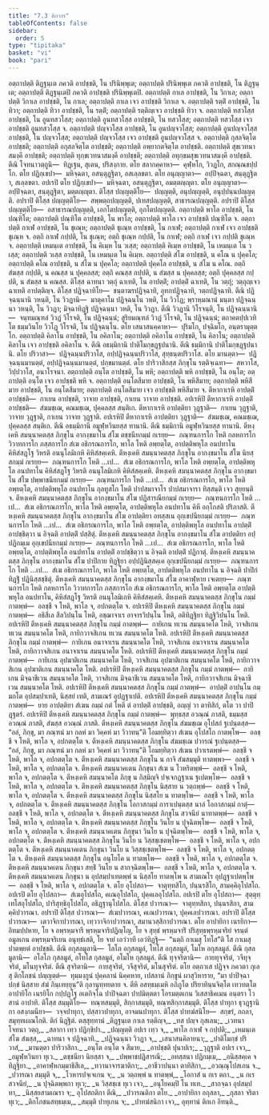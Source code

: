 ```yaml
---
title: "7.3 ติกวาร"
tableOfContents: false
sidebar:
  order: 5
type: "tipitaka"
basket: "vi"
book: "pari"
---
```



<DynamicBreadcrumb />

<Division number="323" book="pari">

<Paragraph number="1464" book="pari">
อตฺถาปตฺติ ติฏฺฐนฺเต ภควติ อาปชฺชติ, โน ปรินิพฺพุเต; อตฺถาปตฺติ ปรินิพฺพุเต ภควติ อาปชฺชติ, โน ติฏฺฐนฺเต; อตฺถาปตฺติ ติฏฺฐนฺเตปิ ภควติ อาปชฺชติ ปรินิพฺพุเตปิ. อตฺถาปตฺติ กาเล อาปชฺชติ, โน วิกาเล; อตฺถาปตฺติ วิกาเล อาปชฺชติ, โน กาเล; อตฺถาปตฺติ กาเล เจว อาปชฺชติ วิกาเล จ. อตฺถาปตฺติ รตฺติํ อาปชฺชติ, โน ทิวา; อตฺถาปตฺติ ทิวา อาปชฺชติ, โน รตฺติํ; อตฺถาปตฺติ รตฺติญฺเจว อาปชฺชติ ทิวา จ. อตฺถาปตฺติ ทสวโสฺส อาปชฺชติ, โน อูนทสวโสฺส; อตฺถาปตฺติ อูนทสวโสฺส อาปชฺชติ, โน ทสวโสฺส; อตฺถาปตฺติ ทสวโสฺส เจว อาปชฺชติ อูนทสวโสฺส จ. อตฺถาปตฺติ ปญฺจวโสฺส อาปชฺชติ, โน อูนปญฺจวโสฺส; อตฺถาปตฺติ อูนปญฺจวโสฺส อาปชฺชติ, โน ปญฺจวโสฺส; อตฺถาปตฺติ ปญฺจวโสฺส เจว อาปชฺชติ อูนปญฺจวโสฺส จ. อตฺถาปตฺติ กุสลจิตฺโต อาปชฺชติ; อตฺถาปตฺติ อกุสลจิตฺโต อาปชฺชติ; อตฺถาปตฺติ อพฺยากตจิตฺโต อาปชฺชติ. อตฺถาปตฺติ สุขเวทนาสมงฺคี อาปชฺชติ; อตฺถาปตฺติ ทุกฺขเวทนาสมงฺคี อาปชฺชติ; อตฺถาปตฺติ อทุกฺขมสุขเวทนาสมงฺคี อาปชฺชติ. ตีณิ โจทนาวตฺถูนิ—  ทิฏฺเฐน, สุเตน, ปริสงฺกาย. ตโย สลากคฺคาหา—  คุฬฺหโก, วิวฏโก, สกณฺณชปฺปโก. ตโย ปฏิกฺเขปา—  มหิจฺฉตา, อสนฺตุฏฺฐิตา, อสเลฺลขตา. ตโย อนุญฺญาตา—  อปฺปิจฺฉตา, สนฺตุฏฺฐิตา, สเลฺลขตา. อปเรปิ ตโย ปฏิกฺเขปา—  มหิจฺฉตา, อสนฺตุฏฺฐิตา, อมตฺตญฺญุตา. ตโย อนุญฺญาตา—  อปฺปิจฺฉตา, สนฺตุฏฺฐิตา, มตฺตญฺญุตา. ติโสฺส ปญฺญตฺติโย—  ปญฺญตฺติ, อนุปญฺญตฺติ, อนุปฺปนฺนปญฺญตฺติ. อปราปิ ติโสฺส ปญฺญตฺติโย—  สพฺพตฺถปญฺญตฺติ, ปเทสปญฺญตฺติ, สาธารณปญฺญตฺติ. อปราปิ ติโสฺส ปญฺญตฺติโย—  อสาธารณปญฺญตฺติ, เอกโตปญฺญตฺติ, อุภโตปญฺญตฺติ.
</Paragraph>

<Paragraph number="1465" book="pari">
อตฺถาปตฺติ พาโล อาปชฺชติ, โน ปณฺฑิโต; อตฺถาปตฺติ ปณฺฑิโต อาปชฺชติ, โน พาโล; อตฺถาปตฺติ พาโล เจว อาปชฺชติ ปณฺฑิโต จ. อตฺถาปตฺติ กาเฬ อาปชฺชติ, โน ชุเณฺห; อตฺถาปตฺติ ชุเณฺห อาปชฺชติ, โน กาเฬ; อตฺถาปตฺติ กาเฬ เจว อาปชฺชติ ชุเณฺห จ. อตฺถิ กาเฬ กปฺปติ, โน ชุเณฺห; อตฺถิ ชุเณฺห กปฺปติ, โน กาเฬ; อตฺถิ กาเฬ เจว กปฺปติ ชุเณฺห จ. อตฺถาปตฺติ เหมนฺเต อาปชฺชติ, โน คิเมฺห โน วเสฺส; อตฺถาปตฺติ คิเมฺห อาปชฺชติ, โน เหมนฺเต โน วเสฺส; อตฺถาปตฺติ วเสฺส อาปชฺชติ, โน เหมนฺเต โน คิเมฺห. อตฺถาปตฺติ สํโฆ อาปชฺชติ, น คโณ น ปุคฺคโล; อตฺถาปตฺติ คโณ อาปชฺชติ, น สํโฆ น ปุคฺคโล; อตฺถาปตฺติ ปุคฺคโล อาปชฺชติ, น สํโฆ น คโณ. อตฺถิ สํฆสฺส กปฺปติ, น คณสฺส น ปุคฺคลสฺส; อตฺถิ คณสฺส กปฺปติ, น สํฆสฺส น ปุคฺคลสฺส; อตฺถิ ปุคฺคลสฺส กปฺปติ, น สํฆสฺส น คณสฺส. ติโสฺส ฉาทนา วตฺถุํ ฉาเทติ, โน อาปตฺติํ; อาปตฺติํ ฉาเทติ, โน วตฺถุํ; วตฺถุญฺเจว ฉาเทติ อาปตฺติญฺจ. ติโสฺส ปฏิจฺฉาทิโย—  ชนฺตาฆรปฏิจฺฉาทิ, อุทกปฏิจฺฉาทิ, วตฺถปฏิจฺฉาทิ. ตีณิ ปฏิจฺฉนฺนานิ วหนฺติ, โน วิวฏานิ—  มาตุคาโม ปฏิจฺฉนฺโน วหติ, โน วิวโฏ; พฺราหฺมณานํ มนฺตา ปฏิจฺฉนฺนา วหนฺติ, โน วิวฏา; มิจฺฉาทิฏฺฐิ ปฏิจฺฉนฺนา วหติ, โน วิวฏา. ตีณิ วิวฏานิ วิโรจนฺติ, โน ปฏิจฺฉนฺนานิ—  จนฺทมณฺฑลํ วิวฏํ วิโรจติ, โน ปฏิจฺฉนฺนํ; สูริยมณฺฑลํ วิวฏํ วิโรจติ, โน ปฏิจฺฉนฺนํ; ตถาคตปฺปเวทิโต ธมฺมวินโย วิวโฏ วิโรจติ, โน ปฏิจฺฉนฺโน. ตโย เสนาสนคฺคาหา—  ปุริมโก, ปจฺฉิมโก, อนฺตรามุตฺตโก. อตฺถาปตฺติ คิลาโน อาปชฺชติ, โน อคิลาโน; อตฺถาปตฺติ อคิลาโน อาปชฺชติ, โน คิลาโน; อตฺถาปตฺติ คิลาโน เจว อาปชฺชติ อคิลาโน จ.
</Paragraph>

<Paragraph number="1466" book="pari">
ตีณิ อธมฺมิกานิ ปาติโมกฺขฏฺฐปนานิ. ตีณิ ธมฺมิกานิ ปาติโมกฺขฏฺฐปนานิ. ตโย ปริวาสา—  ปฏิจฺฉนฺนปริวาโส, อปฺปฏิจฺฉนฺนปริวาโส, สุทฺธนฺตปริวาโส. ตโย มานตฺตา—  ปฏิจฺฉนฺนมานตฺตํ, อปฺปฏิจฺฉนฺนมานตฺตํ, ปกฺขมานตฺตํ. ตโย ปาริวาสิกสฺส ภิกฺขุโน รตฺติจฺเฉทา—  สหวาโส, วิปฺปวาโส, อนาโรจนา. อตฺถาปตฺติ อนฺโต อาปชฺชติ, โน พหิ; อตฺถาปตฺติ พหิ อาปชฺชติ, โน อนฺโต; อตฺถาปตฺติ อนฺโต เจว อาปชฺชติ พหิ จ. อตฺถาปตฺติ อนฺโตสีมาย อาปชฺชติ, โน พหิสีมาย; อตฺถาปตฺติ พหิสีมาย อาปชฺชติ, โน อนฺโตสีมาย; อตฺถาปตฺติ อนฺโตสีมาย เจว อาปชฺชติ พหิสีมาย จ. ตีหากาเรหิ อาปตฺติํ อาปชฺชติ—  กาเยน อาปชฺชติ, วาจาย อาปชฺชติ, กาเยน วาจาย อาปชฺชติ. อปเรหิปิ ตีหากาเรหิ อาปตฺติํ อาปชฺชติ—  สํฆมชฺเฌ, คณมชฺเฌ, ปุคฺคลสฺส สนฺติเก. ตีหากาเรหิ อาปตฺติยา วุฏฺฐาติ—  กาเยน วุฏฺฐาติ, วาจาย วุฏฺฐาติ, กาเยน วาจาย วุฏฺฐาติ. อปเรหิปิ ตีหากาเรหิ อาปตฺติยา วุฏฺฐาติ—  สํฆมชฺเฌ, คณมชฺเฌ, ปุคฺคลสฺส สนฺติเก. ตีณิ อธมฺมิกานิ อมูฬฺหวินยสฺส ทานานิ. ตีณิ ธมฺมิกานิ อมูฬฺหวินยสฺส ทานานิ.
</Paragraph>

<Paragraph number="1467" book="pari">
ตีหงฺเคหิ สมนฺนาคตสฺส ภิกฺขุโน อากงฺขมาโน สํโฆ ตชฺชนียกมฺมํ กเรยฺย—  ภณฺฑนการโก โหติ กลหการโก วิวาทการโก ภสฺสการโก สํเฆ อธิกรณการโก, พาโล โหติ อพฺยตฺโต, อาปตฺติพหุโล อนปทาโน คิหิสํสฏฺโฐ วิหรติ อนนุโลมิเกหิ คิหิสํสคฺเคหิ. ตีหงฺเคหิ สมนฺนาคตสฺส ภิกฺขุโน อากงฺขมาโน สํโฆ นิยสฺสกมฺมํ กเรยฺย—  ภณฺฑนการโก โหติ …เป…  สํเฆ อธิกรณการโก, พาโล โหติ อพฺยตฺโต, อาปตฺติพหุโล อนปทาโน คิหิสํสฏฺโฐ วิหรติ อนนุโลมิเกหิ คิหิสํสคฺเคหิ. ตีหงฺเคหิ สมนฺนาคตสฺส ภิกฺขุโน อากงฺขมาโน สํโฆ ปพฺพาชนียกมฺมํ กเรยฺย—  ภณฺฑนการโก โหติ …เป…  สํเฆ อธิกรณการโก, พาโล โหติ อพฺยตฺโต, อาปตฺติพหุโล อนปทาโน กุลทูสโก โหติ ปาปสมาจาโร ปาปสมาจารา ทิสฺสนฺติ เจว สุยฺยนฺติ จ. ตีหงฺเคหิ สมนฺนาคตสฺส ภิกฺขุโน อากงฺขมาโน สํโฆ ปฏิสารณียกมฺมํ กเรยฺย—  ภณฺฑนการโก โหติ …เป…  สํเฆ อธิกรณการโก, พาโล โหติ อพฺยตฺโต, อาปตฺติพหุโล อนปทาโน คิหี อกฺโกสติ ปริภาสติ. ตีหงฺเคหิ สมนฺนาคตสฺส ภิกฺขุโน อากงฺขมาโน สํโฆ อาปตฺติยา อทสฺสเน อุกฺเขปนียกมฺมํ กเรยฺย—  ภณฺฑนการโก โหติ …เป…  สํเฆ อธิกรณการโก, พาโล โหติ อพฺยตฺโต, อาปตฺติพหุโล อนปทาโน อาปตฺติํ อาปชฺชิตฺวา น อิจฺฉติ อาปตฺติํ ปสฺสิตุํ. ตีหงฺเคหิ สมนฺนาคตสฺส ภิกฺขุโน อากงฺขมาโน สํโฆ อาปตฺติยา อปฺปฏิกมฺเม อุกฺเขปนียกมฺมํ กเรยฺย—  ภณฺฑนการโก โหติ …เป…  สํเฆ อธิกรณการโก, พาโล โหติ อพฺยตฺโต, อาปตฺติพหุโล อนปทาโน อาปตฺติํ อาปชฺชิตฺวา น อิจฺฉติ อาปตฺติํ ปฏิกาตุํ. ตีหงฺเคหิ สมนฺนาคตสฺส ภิกฺขุโน อากงฺขมาโน สํโฆ ปาปิกาย ทิฏฺฐิยา อปฺปฏินิสฺสคฺเค อุกฺเขปนียกมฺมํ กเรยฺย—  ภณฺฑนการโก โหติ …เป…  สํเฆ อธิกรณการโก, พาโล โหติ อพฺยตฺโต, อาปตฺติพหุโล อนปทาโน น อิจฺฉติ ปาปิกํ ทิฏฺฐิํ ปฏินิสฺสชฺชิตุํ.
</Paragraph>

<Paragraph number="1468" book="pari">
ตีหงฺเคหิ สมนฺนาคตสฺส ภิกฺขุโน อากงฺขมาโน สํโฆ อาคาฬฺหาย เจเตยฺย—  ภณฺฑนการโก โหติ กลหการโก วิวาทการโก ภสฺสการโก สํเฆ อธิกรณการโก, พาโล โหติ อพฺยตฺโต อาปตฺติพหุโล อนปทาโน, คิหิสํสฏฺโฐ วิหรติ อนนุโลมิเกหิ คิหิสํสคฺเคหิ. ตีหงฺเคหิ สมนฺนาคตสฺส ภิกฺขุโน กมฺมํ กาตพฺพํ—  อลชฺชี จ โหติ, พาโล จ, อปกตตฺโต จ. อปเรหิปิ ตีหงฺเคหิ สมนฺนาคตสฺส ภิกฺขุโน กมฺมํ กาตพฺพํ—  อธิสีเล สีลวิปนฺโน โหติ, อชฺฌาจาเร อาจารวิปนฺโน โหติ, อติทิฏฺฐิยา ทิฏฺฐิวิปนฺโน โหติ. อปเรหิปิ ตีหงฺเคหิ สมนฺนาคตสฺส ภิกฺขุโน กมฺมํ กาตพฺพํ—  กายิเกน ทเวน สมนฺนาคโต โหติ, วาจสิเกน ทเวน สมนฺนาคโต โหติ, กายิกวาจสิเกน ทเวน สมนฺนาคโต โหติ. อปเรหิปิ ตีหงฺเคหิ สมนฺนาคตสฺส ภิกฺขุโน กมฺมํ กาตพฺพํ—  กายิเกน อนาจาเรน สมนฺนาคโต โหติ, วาจสิเกน อนาจาเรน สมนฺนาคโต โหติ, กายิกวาจสิเกน อนาจาเรน สมนฺนาคโต โหติ. อปเรหิปิ ตีหงฺเคหิ สมนฺนาคตสฺส ภิกฺขุโน กมฺมํ กาตพฺพํ—  กายิเกน อุปฆาติเกน สมนฺนาคโต โหติ, วาจสิเกน อุปฆาติเกน สมนฺนาคโต โหติ, กายิกวาจสิเกน อุปฆาติเกน สมนฺนาคโต โหติ. อปเรหิปิ ตีหงฺเคหิ สมนฺนาคตสฺส ภิกฺขุโน กมฺมํ กาตพฺพํ—  กายิเกน มิจฺฉาชีเวน สมนฺนาคโต โหติ, วาจสิเกน มิจฺฉาชีเวน สมนฺนาคโต โหติ, กายิกวาจสิเกน มิจฺฉาชีเวน สมนฺนาคโต โหติ. อปเรหิปิ ตีหงฺเคหิ สมนฺนาคตสฺส ภิกฺขุโน กมฺมํ กาตพฺพํ—  อาปตฺติํ อาปนฺโน กมฺมกโต อุปสมฺปาเทติ, นิสฺสยํ เทติ, สามเณรํ อุปฏฺฐาเปติ. อปเรหิปิ ตีหงฺเคหิ สมนฺนาคตสฺส ภิกฺขุโน กมฺมํ กาตพฺพํ—  ยาย อาปตฺติยา สํเฆน กมฺมํ กตํ โหติ ตํ อาปตฺติํ อาปชฺชติ, อญฺญํ วา ตาทิสิกํ, ตโต วา ปาปิฏฺฐตรํ. อปเรหิปิ ตีหงฺเคหิ สมนฺนาคตสฺส ภิกฺขุโน กมฺมํ กาตพฺพํ—  พุทฺธสฺส อวณฺณํ ภาสติ, ธมฺมสฺส อวณฺณํ ภาสติ, สํฆสฺส อวณฺณํ ภาสติ.
</Paragraph>

<Paragraph number="1469" book="pari">
ตีหงฺเคหิ สมนฺนาคตสฺส ภิกฺขุโน สํฆมชฺเฌ อุโปสถํ ฐเปนฺตสฺส—  “อลํ, ภิกฺขุ, มา ภณฺฑนํ มา กลหํ มา วิคฺคหํ มา วิวาทนฺ”ติ โอมทฺทิตฺวา สํเฆน อุโปสโถ กาตพฺโพ—  อลชฺชี จ โหติ, พาโล จ, อปกตตฺโต จ. ตีหงฺเคหิ สมนฺนาคตสฺส ภิกฺขุโน สํฆมชฺเฌ ปวารณํ ฐเปนฺตสฺส—  “อลํ, ภิกฺขุ, มา ภณฺฑนํ มา กลหํ มา วิคฺคหํ มา วิวาทนฺ”ติ โอมทฺทิตฺวา สํเฆน ปวาเรตพฺพํ—  อลชฺชี จ โหติ, พาโล จ, อปกตตฺโต จ. ตีหงฺเคหิ สมนฺนาคตสฺส ภิกฺขุโน น กาจิ สํฆสมฺมุติ ทาตพฺพา—  อลชฺชี จ โหติ, พาโล จ, อปกตตฺโต จ. ตีหงฺเคหิ สมนฺนาคเตน ภิกฺขุนา สํเฆ น โวหริตพฺพํ—  อลชฺชี จ โหติ, พาโล จ, อปกตตฺโต จ. ตีหงฺเคหิ สมนฺนาคโต ภิกฺขุ น กิสฺมิญฺจิ ปจฺเจกฏฺฐาเน ฐเปตพฺโพ—  อลชฺชี จ โหติ, พาโล จ, อปกตตฺโต จ. ตีหงฺเคหิ สมนฺนาคตสฺส ภิกฺขุโน นิสฺสาย น วตฺถพฺพํ—  อลชฺชี จ โหติ, พาโล จ, อปกตตฺโต จ. ตีหงฺเคหิ สมนฺนาคตสฺส ภิกฺขุโน นิสฺสโย น ทาตพฺโพ—  อลชฺชี จ โหติ, พาโล จ, อปกตตฺโต จ. ตีหงฺเคหิ สมนฺนาคตสฺส ภิกฺขุโน โอกาสกมฺมํ การาเปนฺตสฺส นาลํ โอกาสกมฺมํ กาตุํ—  อลชฺชี จ โหติ, พาโล จ, อปกตตฺโต จ. ตีหงฺเคหิ สมนฺนาคตสฺส ภิกฺขุโน สวจนียํ นาทาตพฺพํ—  อลชฺชี จ โหติ, พาโล จ, อปกตตฺโต จ. ตีหงฺเคหิ สมนฺนาคตสฺส ภิกฺขุโน วินโย น ปุจฺฉิตพฺโพ—  อลชฺชี จ โหติ, พาโล จ, อปกตตฺโต จ. ตีหงฺเคหิ สมนฺนาคเตน ภิกฺขุนา วินโย น ปุจฺฉิตพฺโพ—  อลชฺชี จ โหติ, พาโล จ, อปกตตฺโต จ. ตีหงฺเคหิ สมนฺนาคตสฺส ภิกฺขุโน วินโย น วิสฺสชฺเชตพฺโพ—  อลชฺชี จ โหติ, พาโล จ, อปกตตฺโต จ. ตีหงฺเคหิ สมนฺนาคเตน ภิกฺขุนา วินโย น วิสฺสชฺเชตพฺโพ—  อลชฺชี จ โหติ, พาโล จ, อปกตตฺโต จ. ตีหงฺเคหิ สมนฺนาคตสฺส ภิกฺขุโน อนุโยโค น ทาตพฺโพ—  อลชฺชี จ โหติ, พาโล จ, อปกตตฺโต จ. ตีหงฺเคหิ สมนฺนาคเตน ภิกฺขุนา สทฺธิํ วินโย น สากจฺฉิตพฺโพ—  อลชฺชี จ โหติ, พาโล จ, อปกตตฺโต จ. ตีหงฺเคหิ สมนฺนาคเตน ภิกฺขุนา น อุปสมฺปาเทตพฺพํ น นิสฺสโย ทาตพฺโพ น สามเณโร อุปฏฺฐาเปตพฺโพ—  อลชฺชี จ โหติ, พาโล จ, อปกตตฺโต จ.
</Paragraph>

<Paragraph number="1470" book="pari">
ตโย อุโปสถา—  จาตุทฺทสิโก, ปนฺนรสิโก, สามคฺคิอุโปสโถ. อปเรปิ ตโย อุโปสถา—  สํเฆอุโปสโถ, คเณอุโปสโถ, ปุคฺคเลอุโปสโถ. อปเรปิ ตโย อุโปสถา—  สุตฺตุทฺเทโสอุโปสโถ, ปาริสุทฺธิอุโปสโถ, อธิฏฺฐานุโปสโถ.
</Paragraph>

<Paragraph number="1471" book="pari">
ติโสฺส ปวารณา—  จาตุทฺทสิกา, ปนฺนรสิกา, สามคฺคิปวารณา. อปราปิ ติโสฺส ปวารณา—  สํเฆปวารณา, คเณปวารณา, ปุคฺคเลปวารณา. อปราปิ ติโสฺส ปวารณา—  เตวาจิกาปวารณา, เทฺววาจิกาปวารณา, สมานวสฺสิกาปวารณา.
</Paragraph>

<Paragraph number="1472" book="pari">
ตโย อาปายิกา เนรยิกา—  อิทมปฺปหาย, โย จ อพฺรหฺมจารี พฺรหฺมจาริปฏิญฺโญ, โย จ สุทฺธํ พฺรหฺมจาริํ ปริสุทฺธพฺรหฺมจริยํ จรนฺตํ อมูลเกน อพฺรหฺมจริเยน อนุทฺธํเสติ, โย จายํ เอวํวาที เอวํทิฏฺฐิ—  “นตฺถิ กาเมสุ โทโส”ติ โส กาเมสุ ปาตพฺยตํ อาปชฺชติ. ตีณิ อกุสลมูลานิ—  โลโภ อกุสลมูลํ, โทโส อกุสลมูลํ, โมโห อกุสลมูลํ. ตีณิ กุสลมูลานิ—  อโลโภ กุสลมูลํ, อโทโส กุสลมูลํ, อโมโห กุสลมูลํ. ตีณิ ทุจฺจริตานิ—  กายทุจฺจริตํ, วจีทุจฺจริตํ, มโนทุจฺจริตํ. ตีณิ สุจริตานิ—  กายสุจริตํ, วจีสุจริตํ, มโนสุจริตํ. ตโย อตฺถวเส ปฏิจฺจ ภควตา กุเลสุ ติกโภชนํ ปญฺญตฺตํ—  ทุมฺมงฺกูนํ ปุคฺคลานํ นิคฺคหาย, เปสลานํ ภิกฺขูนํ ผาสุวิหาราย, “มา ปาปิจฺฉา ปกฺขํ นิสฺสาย สํฆํ ภินฺเทยฺยุนฺ”ติ กุลานุทฺทยตาย จ. ตีหิ อสทฺธมฺเมหิ อภิภูโต ปริยาทินฺนจิตฺโต เทวทตฺโต อาปายิโก เนรยิโก กปฺปฏฺโฐ อเตกิจฺโฉ ปาปิจฺฉตา ปาปมิตฺตตา โอรมตฺตเกน วิเสสาธิคเมน อนฺตรา โวสานํ อาปาทิ. ติโสฺส สมฺมุติโย—  ทณฺฑสมฺมุติ, สิกฺกาสมฺมุติ, ทณฺฑสิกฺกาสมฺมุติ. ติโสฺส ปาทุกา ธุวฏฺฐานิกา อสงฺกมนียา—  วจฺจปาทุกา, ปสฺสาวปาทุกา, อาจมนปาทุกา. ติโสฺส ปาทฆํสนิโย—  สกฺขรํ, กถลา, สมุทฺทเผณโกติ.

</Paragraph>
</Division>

<Paragraph number="1473" type="center" book="pari">
ติกํ นิฏฺฐิตํ.



</Paragraph>

<Paragraph number="1474" type="center" book="pari">
ตสฺสุทฺทานํ


</Paragraph>

<Paragraph number="1475" type="verses" book="pari">
_ติฏฺฐนฺเต กาเล รตฺติญฺจ,_  
_ทส ปญฺจ กุสเลน;_  
_เวทนา โจทนา วตฺถุ,_  
_สลากา เทฺว ปฏิกฺขิปา._  

</Paragraph>

<Paragraph number="1476" type="verses" book="pari">
_ปญฺญตฺติ อปเร เทฺว จ,_  
_พาโล กาเฬ จ กปฺปติ;_  
_เหมนฺเต สํโฆ สํฆสฺส,_  
_ฉาทนา จ ปฏิจฺฉาทิ._  

</Paragraph>

<Paragraph number="1477" type="verses" book="pari">
_ปฏิจฺฉนฺนา วิวฏา จ,_  
_เสนาสนคิลายนา;_  
_ปาติโมกฺขํ ปริวาสํ,_  
_มานตฺตา ปาริวาสิกา._  

</Paragraph>

<Paragraph number="1478" type="verses" book="pari">
_อนฺโต อนฺโต จ สีมาย,_  
_อาปชฺชติ ปุนาปเร;_  
_วุฏฺฐาติ อปเร เจว,_  
_อมูฬฺหวินยา ทุเว._  

</Paragraph>

<Paragraph number="1479" type="verses" book="pari">
_ตชฺชนียา นิยสฺสา จ,_  
_ปพฺพาชปฏิสารณี;_  
_อทสฺสนา ปฏิกมฺเม,_  
_อนิสฺสคฺเค จ ทิฏฺฐิยา._  

</Paragraph>

<Paragraph number="1480" type="verses" book="pari">
_อาคาฬฺหกมฺมาธิสีเล,_  
_ทวานาจารฆาติกา;_  
_อาชีวาปนฺนา ตาทิสิกา,_  
_อวณฺณุโปสเถน จ._  

</Paragraph>

<Paragraph number="1481" type="verses" book="pari">
_ปวารณา สมฺมุติ จ,_  
_โวหารปจฺเจเกน จ;_  
_น วตฺถพฺพํ น ทาตพฺพํ,_  
_โอกาสํ น กเร ตถา._  

</Paragraph>

<Paragraph number="1482" type="verses" book="pari">
_น กเร สวจนียํ,_  
_น ปุจฺฉิตพฺพกา ทุเว;_  
_น วิสฺสชฺเช ทุเว เจว,_  
_อนุโยคมฺปิ โน ทเท._  

</Paragraph>

<Paragraph number="1483" type="verses" book="pari">
_สากจฺฉา อุปสมฺปทา,_  
_นิสฺสยสามเณรา จ;_  
อุโปสถติกา ตีณิ,_  
_ปวารณติกา ตโย._  

</Paragraph>

<Paragraph number="1484" type="verses" book="pari">
_อาปายิกา อกุสลา,_  
_กุสลา จริตา ทุเว;_  
_ติกโภชนสทฺธมฺเม,_  
_สมฺมุติ ปาทุเกน จ;_  
_ปาทฆํสนิกา เจว,_  
อุทฺทานํ ติกเก อิทนฺติ._
</Paragraph>